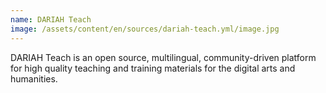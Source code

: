 ```yaml
---
name: DARIAH Teach
image: /assets/content/en/sources/dariah-teach.yml/image.jpg
---
```

DARIAH Teach is an open source, multilingual, community-driven platform for high quality teaching and training materials for the digital arts and humanities.
